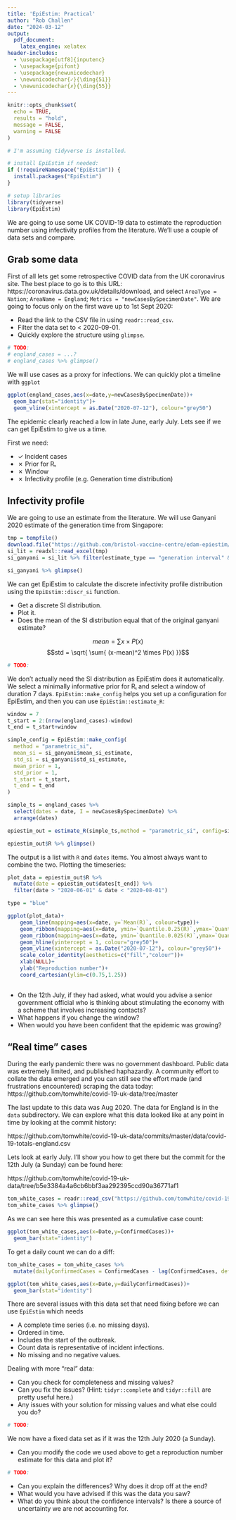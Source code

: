 ```yaml
---
title: 'EpiEstim: Practical'
author: "Rob Challen"
date: "2024-03-12"
output: 
  pdf_document:
    latex_engine: xelatex
header-includes:
  - \usepackage[utf8]{inputenc}
  - \usepackage{pifont}
  - \usepackage{newunicodechar}
  - \newunicodechar{✓}{\ding{51}}
  - \newunicodechar{✗}{\ding{55}}
---
```


```r
knitr::opts_chunk$set(
  echo = TRUE,
  results = "hold",
  message = FALSE,
  warning = FALSE
)

# I'm assuming tidyverse is installed.

# install EpiEstim if needed:
if (!requireNamespace("EpiEstim")) {
  install.packages("EpiEstim")
}

# setup libraries
library(tidyverse)
library(EpiEstim)

```

We are going to use some UK COVID-19 data to estimate the reproduction
number using infectivity profiles from the literature. We'll use a couple of data
sets and compare.

## Grab some data

First of all lets get some retrospective COVID data from the UK coronavirus site.
The best place to go is to this URL: https://coronavirus.data.gov.uk/details/download, 
and select `AreaType = Nation`; `AreaName = England`; `Metrics = "newCasesBySpecimenDate"`.
We are going to focus only on the first wave up to 1st Sept 2020:

* Read the link to the CSV file in using `readr::read_csv`. 
* Filter the data set to < 2020-09-01.
* Quickly explore the structure using `glimpse`.


```r

# TODO:
# england_cases = ...?
# england_cases %>% glimpse()

```

We will use cases as a proxy for infections. We can quickly plot a timeline with
`ggplot`

```r
ggplot(england_cases,aes(x=date,y=newCasesBySpecimenDate))+
  geom_bar(stat="identity")+
  geom_vline(xintercept = as.Date("2020-07-12"), colour="grey50")
```


The epidemic clearly reached a low in late June, early July. Lets see if we can
get EpiEstim to give us a time.

First we need:

* ✓ Incident cases 
* ✗ Prior for Rₜ 
* ✗ Window
* ✗ Infectivity profile (e.g. Generation time distribution)

## Infectivity profile

We are going to use an estimate from the literature. We will use Ganyani 2020 estimate
of the generation time from Singapore:

```r

tmp = tempfile()
download.file("https://github.com/bristol-vaccine-centre/edam-epiestim/raw/main/input/serial-interval-literature.xlsx",tmp)
si_lit = readxl::read_excel(tmp)
si_ganyani = si_lit %>% filter(estimate_type == "generation interval" & population == "Singapore")

si_ganyani %>% glimpse()
```

We can get EpiEstim to calculate the discrete infectivity profile distribution using the 
`EpiEstim::discr_si` function.

* Get a discrete SI distribution.
* Plot it.
* Does the mean of the SI distribution equal that of the original ganyani estimate?

$$mean = \sum{ x \times P(x) }$$
$$std = \sqrt{ \sum{ (x-mean)^2 \times P(x) }}$$

```r

# TODO:

```

We don't actually need the SI distribution as EpiEstim does it automatically.
We select a minimally informative prior for Rₜ and select a window of duration
7 days. `EpiEstim::make_config` helps you set up a configuration for EpiEstim, 
and then you can use `EpiEstim::estimate_R`:

```r

window = 7
t_start = 2:(nrow(england_cases)-window)
t_end = t_start+window

simple_config = EpiEstim::make_config(
  method = "parametric_si",
  mean_si = si_ganyani$mean_si_estimate,
  std_si = si_ganyani$std_si_estimate,
  mean_prior = 1,
  std_prior = 1,
  t_start = t_start,
  t_end = t_end
)

simple_ts = england_cases %>% 
  select(dates = date, I = newCasesBySpecimenDate) %>%
  arrange(dates)

epiestim_out = estimate_R(simple_ts,method = "parametric_si", config=simple_config)

epiestim_out$R %>% glimpse()
```

The output is a list with `R` and `dates` items. You almost always want to combine
the two. Plotting the timeseries:

```r

plot_data = epiestim_out$R %>% 
  mutate(date = epiestim_out$dates[t_end]) %>% 
  filter(date > "2020-06-01" & date < "2020-08-01")

type = "blue"

ggplot(plot_data)+
    geom_line(mapping=aes(x=date, y=`Mean(R)`, colour=type))+
    geom_ribbon(mapping=aes(x=date, ymin=`Quantile.0.25(R)`,ymax=`Quantile.0.75(R)`, fill=type), colour=NA, alpha=0.2)+
    geom_ribbon(mapping=aes(x=date, ymin=`Quantile.0.025(R)`,ymax=`Quantile.0.975(R)`, fill=type), colour=NA, alpha=0.1)+
    geom_hline(yintercept = 1, colour="grey50")+
    geom_vline(xintercept = as.Date("2020-07-12"), colour="grey50")+
    scale_color_identity(aesthetics=c("fill","colour"))+
    xlab(NULL)+
    ylab("Reproduction number")+
    coord_cartesian(ylim=c(0.75,1.25))
  

```

* On the 12th July, if they had asked, what would you advise a senior government official who is thinking about
stimulating the economy with a scheme that involves increasing contacts?
* What happens if you change the window?
* When would you have been confident that the epidemic was growing?

## "Real time" cases

During the early pandemic there was no government dashboard. Public data was
extremely limited, and published haphazardly. A community effort to collate the
data emerged and you can still see the effort made (and frustrations encountered) 
scraping the data today: https://github.com/tomwhite/covid-19-uk-data/tree/master

The last update to this data was Aug 2020. The data for England is in the `data`
subdirectory. We can explore what this data looked like at any point in time by 
looking at the commit history:

https://github.com/tomwhite/covid-19-uk-data/commits/master/data/covid-19-totals-england.csv

Lets look at early July. I'll show you how to get there but the commit for the 
12th July (a Sunday) can be found here:

https://github.com/tomwhite/covid-19-uk-data/tree/b5e3384a4a6cb6bbf3aa292395ccd90a36771af1

```r

tom_white_cases = readr::read_csv("https://github.com/tomwhite/covid-19-uk-data/raw/b5e3384a4a6cb6bbf3aa292395ccd90a36771af1/data/covid-19-totals-england.csv")
tom_white_cases %>% glimpse()

```

As we can see here this was presented as a cumulative case count:

```r
ggplot(tom_white_cases,aes(x=Date,y=ConfirmedCases))+
  geom_bar(stat="identity")
```

To get a daily count we can do a diff:

```r
tom_white_cases = tom_white_cases %>%
  mutate(dailyConfirmedCases = ConfirmedCases - lag(ConfirmedCases, default = 0))

ggplot(tom_white_cases,aes(x=Date,y=dailyConfirmedCases))+
  geom_bar(stat="identity")
```

There are several issues with this data set that need fixing before we can use 
`EpiEstim` which needs

* A complete time series (i.e. no missing days).
* Ordered in time.
* Includes the start of the outbreak.
* Count data is representative of incident infections.
* No missing and no negative values.

Dealing with more "real" data:

* Can you check for completeness and missing values?
* Can you fix the issues? (Hint: `tidyr::complete` and `tidyr::fill` are pretty useful here.)
* Any issues with your solution for missing values and what else could you do?

```r

# TODO:

```

We now have a fixed data set as if it was the 12th July 2020 (a Sunday). 

* Can you modify the code we used above to get a reproduction number estimate
for this data and plot it?

```r

# TODO:

```

* Can you explain the differences? Why does it drop off at the end?
* What would you have advised if this was the data you saw?
* What do you think about the confidence intervals? Is there a source of 
uncertainty we are not accounting for.
